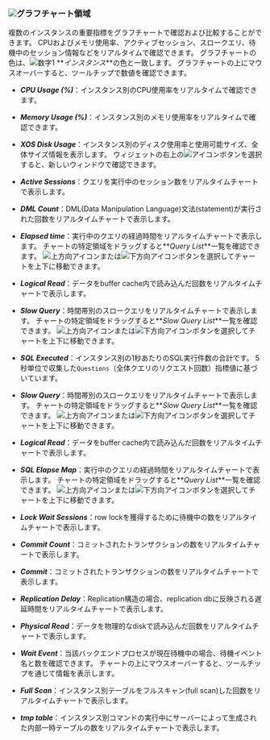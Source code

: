 ### ![](/img/number-02.png)グラフチャート領域

複数のインスタンスの重要指標をグラフチャートで確認および比較することができます。 CPUおよびメモリ使用率、アクティブセッション、スロークエリ、待機中のセッション情報などをリアルタイムで確認できます。 グラフチャートの色は、![数字1](/img/number-01.png) **_インスタンス_**の色と一致します。 グラフチャートの上にマウスオーバーすると、ツールチップで数値を確認できます。

-   **_CPU Usage (%)_**：インスタンス別のCPU使用率をリアルタイムで確認できます。

-   **_Memory Usage (%)_**：インスタンス別のメモリ使用率をリアルタイムで確認できます。

-   **_XOS Disk Usage_**：インスタンス別のディスク使用率と使用可能サイズ、全体サイズ情報を表示します。 ウィジェットの右上の![アイコン](/img/ico-expander.svg)ボタンを選択すると、新しいウィンドウで確認できます。

-   **_Active Sessions_**：クエリを実行中のセッション数をリアルタイムチャートで表示します。

<InDoc product='postgresql'>

-   **_DML Count_**：DML(Data Manipulation Language)文法(statement)が実行された回数をリアルタイムチャートで表示します。

-   **_Elapsed time_**：実行中のクエリの経過時間をリアルタイムチャートで表示します。 チャートの特定領域をドラッグすると**_Query List_**一覧を確認できます。 ![上方向アイコン](/img/up-arrow.svg)または![下方向アイコン](/img/down-arrow.svg)ボタンを選択してチャートを上下に移動できます。

-   **_Logical Read_**：データをbuffer cache内で読み込んだ回数をリアルタイムチャートで表示します。

-   **_Slow Query_**：時間帯別のスロークエリをリアルタイムチャートで表示します。 チャートの特定領域をドラッグすると**_Slow Query List_**一覧を確認できます。 ![上方向アイコン](/img/up-arrow.svg)または![下方向アイコン](/img/down-arrow.svg)ボタンを選択してチャートを上下に移動できます。

</InDoc>

<InDoc product='mysql'>

-   **_SQL Executed_**：インスタンス別の1秒あたりのSQL実行件数の合計です。 5秒単位で収集した`Questions`（全体クエリのリクエスト回数）指標値に基づいています。

-   **_Slow Query_**：時間帯別のスロークエリをリアルタイムチャートで表示します。 チャートの特定領域をドラッグすると**_Slow Query List_**一覧を確認できます。 ![上方向アイコン](/img/up-arrow.svg)または![下方向アイコン](/img/down-arrow.svg)ボタンを選択してチャートを上下に移動できます。

-   **_Logical Read_**：データをbuffer cache内で読み込んだ回数をリアルタイムチャートで表示します。

-   **_SQL Elapse Map_**：実行中のクエリの経過時間をリアルタイムチャートで表示します。 チャートの特定領域をドラッグすると**_Query List_**一覧を確認できます。 ![上方向アイコン](/img/up-arrow.svg)または![下方向アイコン](/img/down-arrow.svg)ボタンを選択してチャートを上下に移動できます。

</InDoc>

-   **_Lock Wait Sessions_**：row lockを獲得するために待機中の数をリアルタイムチャートで表示します。

<InDoc product='postgresql'>

-   **_Commit Count_**：コミットされたトランザクションの数をリアルタイムチャートで表示します。

</InDoc>

<InDoc product='mysql'>

-   **_Commit_**：コミットされたトランザクションの数をリアルタイムチャートで表示します。

</InDoc>

-   **_Replication Delay_**：Replication構造の場合、replication dbに反映される遅延時間をリアルタイムチャートで表示します。

-   **_Physical Read_**：データを物理的なdiskで読み込んだ回数をリアルタイムチャートで表示します。

<InDoc product='postgresql'>

-   **_Wait Event_**：当該バックエンドプロセスが現在待機中の場合、待機イベント名と数を確認できます。 チャートの上にマウスオーバーすると、ツールチップを通じて情報を表示します。

</InDoc>

<InDoc product='mysql'>

-   **_Full Scan_**：インスタンス別テーブルをフルスキャン(full scan)した回数をリアルタイムチャートで表示します。

-   **_tmp table_**：インスタンス別コマンドの実行中にサーバーによって生成された内部一時テーブルの数をリアルタイムチャートで表示します。

</InDoc>
